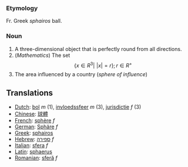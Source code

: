 ===Etymology===

Fr. Greek ''sphairos'' ball.

===Noun===

#A three-dimensional object that is perfectly round from all directions.
#(''Mathematics'') The set:<math> \{x \in R^3|\,\, |x|=r \}; r \in R^+</math>
#The area influenced by a country (''sphere of influence'')

==Translations==
*[[Dutch]]: [[bol]] ''m'' (1), [[invloedssfeer]] ''m'' (3), [[jurisdictie]] ''f'' (3)
*[[Chinese]]: [[球體]]
*[[French]]: [[sphère]] ''f''
*[[German]]: [[Sphäre]] ''f''
*[[Greek]]: [[sphairos]]
*[[Hebrew]]: [[ספירה]] ''f''
*[[Italian]]: [[sfera]] ''f''
*[[Latin]]: [[sphaerus]]
*[[Romanian]]: [[sferă]] ''f''
